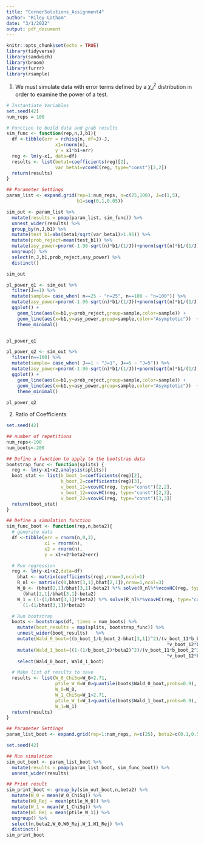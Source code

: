 ```yaml
---
title: "CornerSolutions_Assignment4"
author: "Riley Latham"
date: "3/1/2022"
output: pdf_document
---
```


```r
knitr::opts_chunk$set(echo = TRUE)
library(tidyverse)
library(sandwich)
library(broom)
library(furrr)
library(rsample)
```

1. We must simulate data with error terms defined by a $\chi^2_{J}$ distribution in order to examine the power of a test.

```r
# Instantiate Variables
set.seed(42)
num_reps = 100

# Function to build data and grab results
sim_func <- function(rep,n,J,b1){ 
  df <-tibble(err = rchisq(n, df=J)-J,
                  x1=rnorm(n),
                  y = x1*b1+err)
  reg <- lm(y~x1, data=df)
  results <- list(beta1=coefficients(reg)[2],
                  var_beta1=vcovHC(reg, type="const")[2,2]) 
  return(results)  
}

## Parameter Settings
param_list <- expand.grid(rep=1:num_reps, n=c(25,100), J=c(1,5),
                          b1=seq(0,1,0.05))

sim_out <- param_list %>% 
  mutate(results = pmap(param_list, sim_func)) %>%
  unnest_wider(results) %>%
  group_by(n,J,b1) %>%
  mutate(test_b1=abs(beta1/sqrt(var_beta1)>1.96)) %>%
  mutate(prob_reject=mean(test_b1)) %>%
  mutate(asy_power=pnorm(-1.96-sqrt(n)*b1/(1/J))+pnorm(sqrt(n)*b1/(1/J)-1.96)) %>%
  ungroup() %>%
  select(n,J,b1,prob_reject,asy_power) %>%
  distinct()

sim_out
```

```r

pl_power_q1 <- sim_out %>%
  filter(J==1) %>%
  mutate(sample= case_when( n==25 ~ "n=25", n==100 ~ "n=100")) %>%
  mutate(asy_power=pnorm(-1.96-sqrt(n)*b1/(1/J))+pnorm(sqrt(n)*b1/(1/J)-1.96))%>%
  ggplot() +
    geom_line(aes(x=b1,y=prob_reject,group=sample,color=sample)) + 
    geom_line(aes(x=b1,y=asy_power,group=sample,color="Asymptotic"))  +
    theme_minimal()


pl_power_q1

pl_power_q2 <- sim_out %>%
  filter(n==100) %>%
  mutate(sample= case_when( J==1 ~ "J=1", J==5 ~ "J=5")) %>%
  mutate(asy_power=pnorm(-1.96-sqrt(n)*b1/(1/J))+pnorm(sqrt(n)*b1/(1/J)-1.96)) %>%
  ggplot() +
    geom_line(aes(x=b1,y=prob_reject,group=sample,color=sample)) + 
    geom_line(aes(x=b1,y=asy_power,group=sample,color="Asymptotic"))  +
    theme_minimal() 
  
pl_power_q2

```


2. Ratio of Coefficients

```r
set.seed(42)

## number of repetitions
num_reps<-100
num_boots<-200

## Define a function to apply to the bootstrap data
bootstrap_func <- function(splits) {
  reg <- lm(y~x1+x2,analysis(splits))
  boot_stat <- list(b_boot_1=coefficients(reg)[2],
                    b_boot_2=coefficients(reg)[3],
                    v_boot_11=vcovHC(reg, type="const")[2,2],
                    v_boot_12=vcovHC(reg, type="const")[2,3],
                    v_boot_22=vcovHC(reg, type="const")[3,3])
  return(boot_stat)
}

## Define a simulation function 
sim_func_boot <- function(rep,n,beta2){ 
  # generate data
  df <-tibble(err = rnorm(n,0,3),
              x1 = rnorm(n),
              x2 = rnorm(n),
              y = x1+x2*beta2+err)

  # Run regression
  reg <- lm(y~x1+x2,data=df)
    bhat <- matrix(coefficients(reg),nrow=3,ncol=1)
    R_nl <- matrix(c(0,bhat[3,1],bhat[2,1]),nrow=1,ncol=3)
    W_0 <- (bhat[2,1]/bhat[3,1]-beta2) %*% solve(R_nl%*%vcovHC(reg, type="const")%*%t(R_nl)) %*% 
      (bhat[2,1]/bhat[3,1]-beta2)
    W_1 = (1-(1/bhat[3,1])*beta2) %*% solve(R_nl%*%vcovHC(reg, type="const")%*%t(R_nl)) %*%
      (1-(1/bhat[3,1])*beta2)

  # Run bootstrap
  boots <- bootstraps(df, times = num_boots) %>%
    mutate(boot_results = map(splits, bootstrap_func)) %>%
    unnest_wider(boot_results)   %>%
    mutate(Wald_0_boot=((b_boot_1/b_boot_2-bhat[3,1])^2)/(v_boot_11*b_boot_2^2+v_boot_22*b_boot_1^2+2
                                                           *v_boot_12*b_boot_1*b_boot_2))  %>%
    mutate(Wald_1_boot=((1-(1/b_boot_2)*beta2)^2)/(v_boot_11*b_boot_2^2+v_boot_22*b_boot_1^2+2
                                                           *v_boot_12*b_boot_1*b_boot_2)) %>%
    select(Wald_0_boot, Wald_1_boot)

  # Make list of results to save
  results <- list(W_0_ChiSq=W_0>2.71,
                  ptile_W_0=W_0>quantile(boots$Wald_0_boot,probs=0.9),
                  W_0=W_0,
                  W_1_ChiSq=W_1>2.71,
                  ptile_W_1=W_1>quantile(boots$Wald_1_boot,probs=0.9),
                  W_1=W_1)
  return(results)  
}

## Parameter Settings
param_list_boot <- expand.grid(rep=1:num_reps, n=c(25), beta2=c(0.1,0.5,1))

```


```r
set.seed(42)

## Run simulation
sim_out_boot <- param_list_boot %>% 
  mutate(results = pmap(param_list_boot, sim_func_boot)) %>%
  unnest_wider(results)

## Print result
sim_print_boot <- group_by(sim_out_boot,n,beta2) %>%
  mutate(W_0 = mean(W_0_ChiSq)) %>%
  mutate(W0_Rej = mean(ptile_W_0)) %>%
  mutate(W_1 = mean(W_1_ChiSq)) %>%
  mutate(W1_Rej = mean(ptile_W_1)) %>%
  ungroup() %>%
  select(n,beta2,W_0,W0_Rej,W_1,W1_Rej) %>%
  distinct() 
sim_print_boot
```


